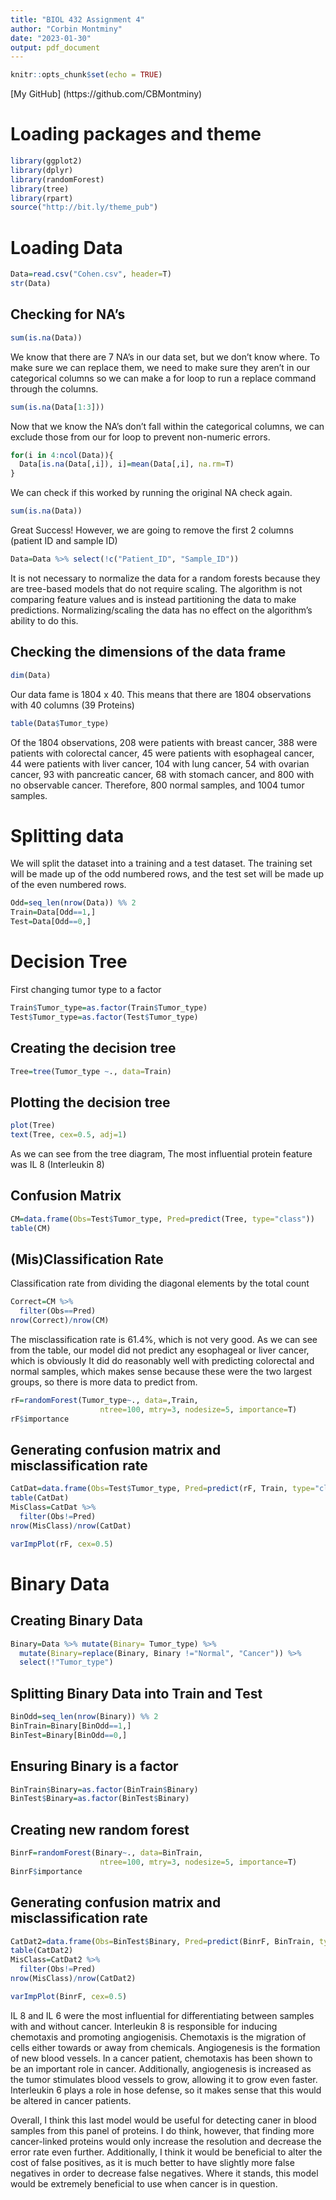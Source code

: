 ```yaml
---
title: "BIOL 432 Assignment 4"
author: "Corbin Montminy"
date: "2023-01-30"
output: pdf_document
---
```


```r
knitr::opts_chunk$set(echo = TRUE)
```

[My GitHub] (https://github.com/CBMontminy)

# Loading packages and theme
```r
library(ggplot2)
library(dplyr)
library(randomForest)
library(tree)
library(rpart)
source("http://bit.ly/theme_pub")

```

# Loading Data
```r
Data=read.csv("Cohen.csv", header=T)
str(Data)
```

## Checking for NA's
```r
sum(is.na(Data))
```
We know that there are 7 NA's in our data set, but we don't know where.  To make sure we can replace them, we need to make sure they aren't in our categorical columns so we can make a for loop to run a replace command through the columns.  
```r
sum(is.na(Data[1:3]))
```
Now that we know the NA's don't fall within the categorical columns, we can exclude those from our for loop to prevent non-numeric errors.
```r
for(i in 4:ncol(Data)){
  Data[is.na(Data[,i]), i]=mean(Data[,i], na.rm=T)
}
```
We can check if this worked by running the original NA check again.
```r
sum(is.na(Data))
```
Great Success!  However, we are going to remove the first 2 columns (patient ID and sample ID)
```r
Data=Data %>% select(!c("Patient_ID", "Sample_ID"))
```


It is not necessary to normalize the data for a random forests because they are tree-based models that do not require scaling.  The algorithm is not comparing feature values and is instead partitioning the data to make predictions.  Normalizing/scaling the data has no effect on the algorithm's ability to do this. 

## Checking the dimensions of the data frame
```r
dim(Data)
```
Our data fame is 1804 x 40.  This means that there are 1804 observations with 40 columns (39 Proteins)
```r
table(Data$Tumor_type)
```
Of the 1804 observations, 208 were patients with breast cancer, 388 were patients with colorectal cancer, 45 were patients with esophageal cancer, 44 were patients with liver cancer, 104 with lung cancer, 54 with ovarian cancer, 93 with pancreatic cancer, 68 with stomach cancer, and 800 with no observable cancer.  Therefore, 800 normal samples, and 1004 tumor samples.  

# Splitting data
We will split the dataset into a training and a test dataset.  The training set will be made up of the odd numbered rows, and the test set will be made up of the even numbered rows. 
```r
Odd=seq_len(nrow(Data)) %% 2
Train=Data[Odd==1,]
Test=Data[Odd==0,]
```
# Decision Tree
First changing tumor type to a factor
```r
Train$Tumor_type=as.factor(Train$Tumor_type)
Test$Tumor_type=as.factor(Test$Tumor_type)
```


## Creating the decision tree
```r
Tree=tree(Tumor_type ~., data=Train)
```

## Plotting the decision tree
```r
plot(Tree)
text(Tree, cex=0.5, adj=1)
```
As we can see from the tree diagram, The most influential protein feature was IL 8 (Interleukin 8)


## Confusion Matrix
```r
CM=data.frame(Obs=Test$Tumor_type, Pred=predict(Tree, type="class"))
table(CM)
```
## (Mis)Classification Rate

Classification rate from dividing the diagonal elements by the total count
```r
Correct=CM %>%
  filter(Obs==Pred)
nrow(Correct)/nrow(CM)
```
The misclassification rate is 61.4%, which is not very good. As we can see from the table, our model did not predict any esophageal or liver cancer, which is obviously  It did do reasonably well with predicting colorectal and normal samples, which makes sense because these were the two largest groups, so there is more data to predict from.  



```r
rF=randomForest(Tumor_type~., data=,Train,
                    ntree=100, mtry=3, nodesize=5, importance=T)
rF$importance
```

## Generating confusion matrix and misclassification rate
```r
CatDat=data.frame(Obs=Test$Tumor_type, Pred=predict(rF, Train, type="class"))
table(CatDat)
MisClass=CatDat %>%
  filter(Obs!=Pred)
nrow(MisClass)/nrow(CatDat)
```

```r
varImpPlot(rF, cex=0.5)
```
# Binary Data
## Creating Binary Data

```r
Binary=Data %>% mutate(Binary= Tumor_type) %>%
  mutate(Binary=replace(Binary, Binary !="Normal", "Cancer")) %>%
  select(!"Tumor_type")
```

## Splitting Binary Data into Train and Test 

```r
BinOdd=seq_len(nrow(Binary)) %% 2
BinTrain=Binary[BinOdd==1,]
BinTest=Binary[BinOdd==0,]
```

## Ensuring Binary is a factor
```r
BinTrain$Binary=as.factor(BinTrain$Binary)
BinTest$Binary=as.factor(BinTest$Binary)
```


## Creating new random forest
```r
BinrF=randomForest(Binary~., data=BinTrain,
                    ntree=100, mtry=3, nodesize=5, importance=T)
BinrF$importance
```

## Generating confusion matrix and misclassification rate
```r
CatDat2=data.frame(Obs=BinTest$Binary, Pred=predict(BinrF, BinTrain, type="class"))
table(CatDat2)
MisClass=CatDat2 %>%
  filter(Obs!=Pred)
nrow(MisClass)/nrow(CatDat2)
```
```r
varImpPlot(BinrF, cex=0.5)
```
IL 8 and IL 6 were the most influential for differentiating between samples with and without cancer. 
Interleukin 8 is responsible for inducing chemotaxis and promoting angiogenisis. Chemotaxis is the migration of cells either towards or away from chemicals.  Angiogenesis is the formation of new blood vessels.  In a cancer patient, chemotaxis has been shown to be an important role in cancer.  Additionally, angiogenesis is increased as the tumor stimulates blood vessels to grow, allowing it to grow even faster.
Interleukin 6 plays a role in hose defense, so it makes sense that this would be altered in cancer patients. 

Overall, I think this last model would be useful for detecting caner in blood samples from this panel of proteins.  I do think, however, that finding more cancer-linked proteins would only increase the resolution and decrease the error rate even further.  Additionally, I think it would be beneficial to alter the cost of false positives, as it is much better to have slightly more false negatives in order to decrease false negatives. Where it stands, this model would be extremely beneficial to use when cancer is in question.